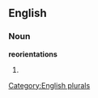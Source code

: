 ==English==

===Noun===
'''reorientations'''

# {{plural of|[[reorientation]]}}

[[Category:English plurals]]